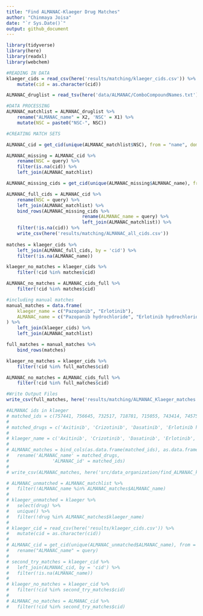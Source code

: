 ```yaml
---
title: "Find ALMANAC-Klaeger Drug Matches"
author: "Chinmaya Joisa"
date: "`r Sys.Date()`"
output: github_document
---
```


```r
library(tidyverse)
library(here)
library(readxl)
library(webchem)
```

```r
#READING IN DATA
klaeger_cids = read_csv(here('results/matching/klaeger_cids.csv')) %>% 
	mutate(cid = as.character(cid))

ALMANAC_druglist = read_tsv(here('data/ALMANAC/ComboCompoundNames.txt'), col_names = FALSE)
```

```r
#DATA PROCESSING
ALMANAC_matchlist = ALMANAC_druglist %>% 
	rename("ALMANAC_name" = X2, 'NSC' = X1) %>% 
	mutate(NSC = paste0("NSC-", NSC))
```

```r
#CREATING MATCH SETS

ALMANAC_cid = get_cid(unique(ALMANAC_matchlist$NSC), from = "name", domain = "compound", match = "all", verbose = T)

ALMANAC_missing = ALMANAC_cid %>% 
	rename(NSC = query) %>% 
	filter(is.na(cid)) %>% 
	left_join(ALMANAC_matchlist)

ALMANAC_missing_cids = get_cid(unique(ALMANAC_missing$ALMANAC_name), from = "name", domain = "compound", match = "all", verbose = T) 

ALMANAC_full_cids = ALMANAC_cid %>% 
	rename(NSC = query) %>% 
	left_join(ALMANAC_matchlist) %>% 
	bind_rows(ALMANAC_missing_cids %>% 
							rename(ALMANAC_name = query) %>% 
							left_join(ALMANAC_matchlist)) %>% 
	filter(!is.na(cid)) %>% 
	write_csv(here('results/matching/ALMANAC_all_cids.csv'))
	
matches = klaeger_cids %>% 
	left_join(ALMANAC_full_cids, by = 'cid') %>% 
	filter(!is.na(ALMANAC_name))

klaeger_no_matches = klaeger_cids %>%
	filter(!cid %in% matches$cid)

ALMANAC_no_matches = ALMANAC_cids_full %>%
	filter(!cid %in% matches$cid)
```

```r
#including manual matches
manual_matches = data.frame(
	klaeger_name = c("Pazopanib", "Erlotinib"),
	ALMANAC_name = c("Pazopanib hydrochloride", "Erlotinib hydrochloride")
) %>% 
	left_join(klaeger_cids) %>% 
	left_join(ALMANAC_matchlist)

full_matches = manual_matches %>% 
	bind_rows(matches)

klaeger_no_matches = klaeger_cids %>%
	filter(!cid %in% full_matches$cid)

ALMANAC_no_matches = ALMANAC_cids_full %>%
	filter(!cid %in% full_matches$cid)
```


```r
#Write Output Files
write_csv(full_matches, here('results/matching/ALMANAC_Klaeger_matches.csv'))
```

```r
#ALMANAC ids in klaeger
# matched_ids = c(757441, 756645, 732517, 718781, 715055, 743414, 745750, 747599, 737754, 763371, 747971, 750690, 760766, 761431, 753082) 
# 
# matched_drugs = c('Axitinib', 'Crizotinib', 'Dasatinib', 'Erlotinib hydrochloride', 'Gefitinib', 'Imatinib mesylate', 'Lapatinib ditosylate', 'Nilotinib', 'Pazopanib hydrochloride', 'Ruxolitinib', 'Sorafenib tosylate', 'Sunitinib (free base)', 'Vandetanib', 'vemurafenib', 'vemurafenib')
# 
# klaeger_name = c('Axitinib', 'Crizotinib', 'Dasatinib', 'Erlotinib', 'Gefitinib', 'Imatinib', 'Lapatinib', 'Nilotinib', 'Pazopanib', 'Ruxolitinib', 'Sorafenib', 'Sunitinib', 'Vandetanib', 'Vemurafenib', 'Vemurafenib')
# 
# ALMANAC_matches = bind_cols(as.data.frame(matched_ids), as.data.frame(matched_drugs), as.data.frame(klaeger_name)) %>% 
# 	rename('ALMANAC_name' = matched_drugs, 
# 				 'ALMANAC_id' = matched_ids)
# 
# write_csv(ALMANAC_matches, here('src/data_organization/find_ALMANAC_klaeger_matches/ALMANAC_klaeger_matchlist.csv'))
```

```r
# ALMANAC_unmatched = ALMANAC_matchlist %>% 
# 	filter(!ALMANAC_name %in% ALMANAC_matches$ALMANAC_name)
# 
# klaeger_unmatched = klaeger %>% 
# 	select(drug) %>% 
# 	unique() %>% 
# 	filter(!drug %in% ALMANAC_matches$klaeger_name)
# 
# klaeger_cid = read_csv(here('results/klaeger_cids.csv')) %>% 
# 	mutate(cid = as.character(cid))
# 
# ALMANAC_cid = get_cid(unique(ALMANAC_unmatched$ALMANAC_name), from = "name", domain = "compound", match = "all", verbose = TRUE) %>% 
# 	rename("ALMANAC_name" = query)
# 	
# second_try_matches = klaeger_cid %>% 
# 	left_join(ALMANAC_cid, by = 'cid') %>% 
# 	filter(!is.na(ALMANAC_name))
# 
# klaeger_no_matches = klaeger_cid %>%
# 	filter(!cid %in% second_try_matches$cid)
# 
# ALMANAC_no_matches = ALMANAC_cid %>%
# 	filter(!cid %in% second_try_matches$cid)

```

